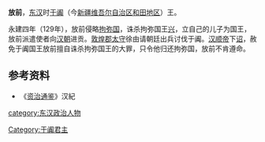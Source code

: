 '''放前'''，[[东汉|东汉]]时[[于阗|于阗]]（今[[新疆维吾尔自治区|新疆维吾尔自治区]][[和田地区|和田地区]]）王。

永建四年（129年），放前侵略[[拘弥|拘弥国]]，诛杀拘弥国王[[兴_(拘弥)|兴]]，立自己的儿子为国王，放前派遣使者向[[汉朝|汉朝]]进贡。[[敦煌郡|敦煌郡]][[太守|太守]]徐由请朝廷出兵讨伐于阗。[[汉顺帝|汉顺帝]]下[[诏|诏]]，赦免于阗国王放前擅自诛杀拘弥国王的大罪，只令他归还拘弥国，放前不肯遵命。

==参考资料==
*《[[资治通鉴|资治通鉴]]》汉紀
{{start box}}
{{s-before|[[廣德_(于闐)|广德]]}}
{{s-title|[[于阗|于阗]][[国王|国王]]|129年左右}}
{{s-after|[[建_(于阗)|建]]}}
{{end box}}
[[Category:于阗君主|Category:于阗君主]]
[[category:东汉政治人物|category:东汉政治人物]]